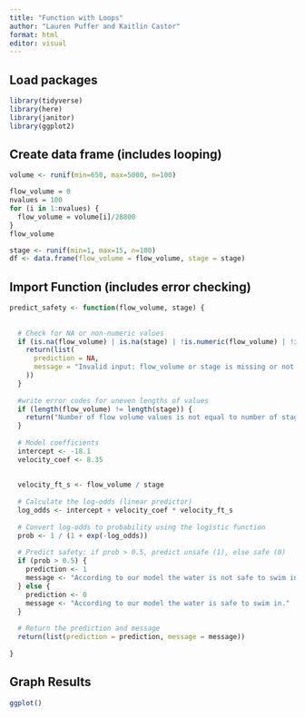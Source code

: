 ```yaml
---
title: "Function with Loops"
author: "Lauren Puffer and Kaitlin Castor"
format: html
editor: visual
---
```


## Load packages

```r
library(tidyverse)
library(here)
library(janitor)
library(ggplot2)
```

## Create data frame (includes looping)

```r
volume <- runif(min=650, max=5000, n=100)

flow_volume = 0
nvalues = 100
for (i in 1:nvalues) {
  flow_volume = volume[i]/28800
}
flow_volume

stage <- runif(min=1, max=15, n=100)
df <- data.frame(flow_volume = flow_volume, stage = stage)
```

## Import Function (includes error checking)

```r
predict_safety <- function(flow_volume, stage) {
  
  
  # Check for NA or non-numeric values
  if (is.na(flow_volume) | is.na(stage) | !is.numeric(flow_volume) | !is.numeric(stage)) {
    return(list(
      prediction = NA, 
      message = "Invalid input: flow_volume or stage is missing or not numeric"
    ))
  }
  
  #write error codes for uneven lengths of values
  if (length(flow_volume) != length(stage)) {
    return("Number of flow volume values is not equal to number of stage values.")
  }
  
  # Model coefficients
  intercept <- -18.1
  velocity_coef <- 8.35
  
  
  velocity_ft_s <- flow_volume / stage  
  
  # Calculate the log-odds (linear predictor)
  log_odds <- intercept + velocity_coef * velocity_ft_s
  
  # Convert log-odds to probability using the logistic function
  prob <- 1 / (1 + exp(-log_odds))
  
  # Predict safety: if prob > 0.5, predict unsafe (1), else safe (0)
  if (prob > 0.5) {
    prediction <- 1
    message <- "According to our model the water is not safe to swim in."
  } else {
    prediction <- 0
    message <- "According to our model the water is safe to swim in."
  }
  
  # Return the prediction and message
  return(list(prediction = prediction, message = message))
  
}
```

## Graph Results

```r
ggplot()
```
